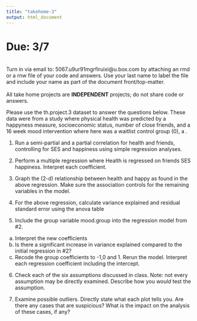 ```yaml
---
title: "takehome-3"
output: html_document
---
```


# Due: 3/7  
<br>
Turn in via email to: 5067.u9ur91mgrfiruixi@u.box.com by attaching an rmd or a rnw file of your code and answers. Use your last name to label the file and include your name as part of the document front/top-matter.  
<br>
All take home projects are **INDEPENDENT** projects; do not share code or answers.   

Please use the th.project.3 dataset to answer the questions below. These data were from a study where physical health was predicted by a happyness measure, socioeconomic status, number of close friends, and a 16 week mood intervention where here was a waitlist control group (0), a . 

1. Run a semi-partial and a partial correlation for health and friends, controlling for SES and happiness using simple regression analyses. 

2. Perform a multiple regression where Health is regressed on friends SES happiness. Interpret each coefficient. 

3. Graph the (2-d) relationship between health and happy as found in the above regression. Make sure the association controls for the remaining variables in the model. 

4. For the above regression, calculate variance explained and residual standard error using the anova table

5. Include the group variable mood.group into the regression model from #2. 
  a) Interpret the new coefficients
  b) Is there a significant increase in variance explained compared to the initial regression in #2? 
  c) Recode the group coefficients to -1,0 and 1. Rerun the model. Interpret each regression coefficient   including the intercept.   

6. Check each of the six assumptions discussed in class. Note: not every assumption may be directly examined. Describe how you *would* test the assumption. 

7.	Examine possible outliers. Directly state what each plot tells you. Are there any cases that are suspicious?  What is the impact on the analysis of these cases, if any? 

  
  
  
